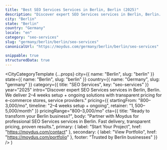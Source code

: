 ```yaml
---
title: "Best SEO Services Services in Berlin, Berlin (2025)"
description: "Discover expert SEO Services services in Berlin, Berlin. 2–4 weeks setup + ongoing delivery, $800–$3,000/mo investment. Local market expertise + modern solutions."
city: "Berlin"
state: "Berlin"
country: "Germany"
locale: "en"
category: "seo-services"
slug: "germany/berlin/berlin/seo-services"
canonicalUrl: "https://moydus.com/germany/berlin/berlin/seo-services"

snippable: true
structuredData: true
---
```



  <CityCategoryTemplate
    {...props}
    city={{ name: "Berlin", slug: "berlin" }}
    state={{ name: "Berlin", slug: "berlin" }}
    country={{ name: "Germany", slug: "germany" }}
    category={{ title: "SEO Services", key: "seo-services" }}
    year="2025"
    intro="Discover expert SEO Services services in Berlin, Berlin. We deliver 2–4 weeks setup + ongoing solutions with transparent pricing for e-commerce stores, service providers."
    pricing={{
      startingFrom: "$800–$3,000/mo",
      timeline: "2–4 weeks setup + ongoing",
      retainer: "$1,500–$5,000/month"
    }}
    pricingRange="$800–$3,000/mo"
    cta={{
      title: "Ready to transform your Berlin business?",
      body: "Partner with Moydus for professional SEO Services services in Berlin. Fast delivery, transparent pricing, proven results.",
      primary: { label: "Start Your Project", href: "https://moydus.com/contact" },
      secondary: { label: "View Portfolio", href: "https://moydus.com/portfolio" },
      footer: "Trusted by Berlin businesses"
    }}
  />
)
